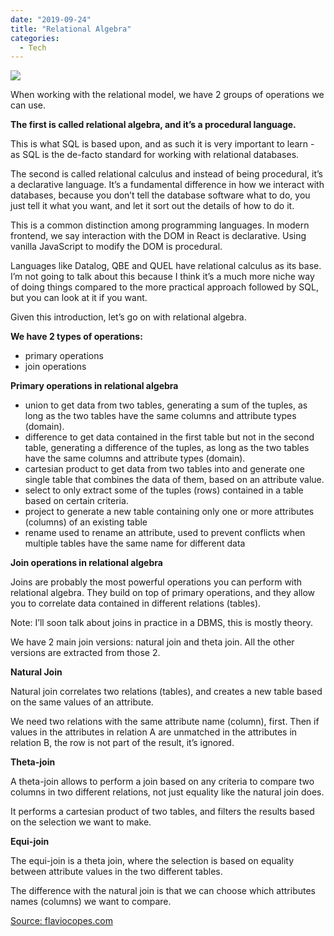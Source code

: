 ---
date: "2019-09-24"
title: "Relational Algebra"
categories:
  - Tech
---

![](./dbms-relational-algebra.png)

When working with the relational model, we have 2 groups of operations we can use.

**The first is called relational algebra, and it’s a procedural language.**

This is what SQL is based upon, and as such it is very important to learn - as SQL is the de-facto standard for working with relational databases.

The second is called relational calculus and instead of being procedural, it’s a declarative language. It’s a fundamental difference in how we interact with databases, because you don’t tell the database software what to do, you just tell it what you want, and let it sort out the details of how to do it.

This is a common distinction among programming languages. In modern frontend, we say interaction with the DOM in React is declarative. Using vanilla JavaScript to modify the DOM is procedural.

Languages like Datalog, QBE and QUEL have relational calculus as its base. I’m not going to talk about this because I think it’s a much more niche way of doing things compared to the more practical approach followed by SQL, but you can look at it if you want.

Given this introduction, let’s go on with relational algebra.

**We have 2 types of operations:**

 + primary operations
 + join operations

**Primary operations in relational algebra**

 + union to get data from two tables, generating a sum of the tuples, as long as the two tables have the same columns and attribute types (domain).
 + difference to get data contained in the first table but not in the second table, generating a difference of the tuples, as long as the two tables have the same columns and attribute types (domain).
 + cartesian product to get data from two tables into and generate one single table that combines the data of them, based on an attribute value.
 + select to only extract some of the tuples (rows) contained in a table based on certain criteria.
 + project to generate a new table containing only one or more attributes (columns) of an existing table
 + rename used to rename an attribute, used to prevent conflicts when multiple tables have the same name for different data

**Join operations in relational algebra**

Joins are probably the most powerful operations you can perform with relational algebra. They build on top of primary operations, and they allow you to correlate data contained in different relations (tables).

Note: I’ll soon talk about joins in practice in a DBMS, this is mostly theory.

We have 2 main join versions: natural join and theta join. All the other versions are extracted from those 2.

**Natural Join**

Natural join correlates two relations (tables), and creates a new table based on the same values of an attribute.

We need two relations with the same attribute name (column), first. Then if values in the attributes in relation A are unmatched in the attributes in relation B, the row is not part of the result, it’s ignored.

**Theta-join**

A theta-join allows to perform a join based on any criteria to compare two columns in two different relations, not just equality like the natural join does.

It performs a cartesian product of two tables, and filters the results based on the selection we want to make.

**Equi-join**

The equi-join is a theta join, where the selection is based on equality between attribute values in the two different tables.

The difference with the natural join is that we can choose which attributes names (columns) we want to compare.

[Source: flaviocopes.com](https://flaviocopes.com/relational-algebra/)
